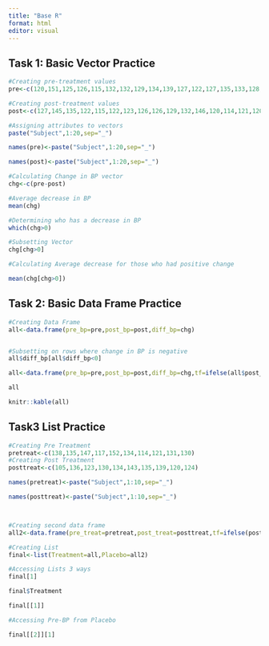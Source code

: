 ```yaml
---
title: "Base R"
format: html
editor: visual
---
```


## Task 1: Basic Vector Practice

```r
#Creating pre-treatment values
pre<-c(120,151,125,126,115,132,132,129,134,139,127,122,127,135,133,128,147,138,140,132)

#Creating post-treatment values
post<-c(127,145,135,122,115,122,123,126,126,129,132,146,120,114,121,120,128,120,133,115)

#Assigning attributes to vectors
paste("Subject",1:20,sep="_")

names(pre)<-paste("Subject",1:20,sep="_")

names(post)<-paste("Subject",1:20,sep="_")

#Calculating Change in BP vector
chg<-c(pre-post)

#Average decrease in BP
mean(chg)

#Determining who has a decrease in BP
which(chg>0)

#Subsetting Vector
chg[chg>0]

#Calculating Average decrease for those who had positive change

mean(chg[chg>0])
```

## Task 2: Basic Data Frame Practice

```r
#Creating Data Frame
all<-data.frame(pre_bp=pre,post_bp=post,diff_bp=chg)


#Subsetting on rows where change in BP is negative
all$diff_bp[all$diff_bp<0]

all<-data.frame(pre_bp=pre,post_bp=post,diff_bp=chg,tf=ifelse(all$post_bp<120,'TRUE','FALSE'))

all

knitr::kable(all)
```

## Task3 List Practice

```r
#Creating Pre Treatment
pretreat<-c(138,135,147,117,152,134,114,121,131,130)
#Creating Post Treatment
posttreat<-c(105,136,123,130,134,143,135,139,120,124)

names(pretreat)<-paste("Subject",1:10,sep="_")

names(posttreat)<-paste("Subject",1:10,sep="_")



#Creating second data frame
all2<-data.frame(pre_treat=pretreat,post_treat=posttreat,tf=ifelse(posttreat<120,'TRUE','FALSE'))

#Creating List
final<-list(Treatment=all,Placebo=all2)

#Accessing Lists 3 ways
final[1]

final$Treatment

final[[1]]

#Accessing Pre-BP from Placebo

final[[2]][1]

```

